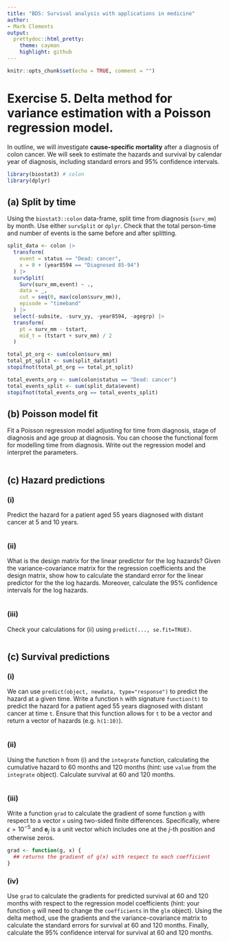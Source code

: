 ```yaml
---
title: "BDS: Survival analysis with applications in medicine"
author:
- Mark Clements
output:
  prettydoc::html_pretty:
    theme: cayman
    highlight: github
---
```


```r
knitr::opts_chunk$set(echo = TRUE, comment = "")
```

# Exercise 5. Delta method for variance estimation with a Poisson regression model.

In outline, we will investigate **cause-specific mortality** after a diagnosis of colon cancer. We will seek to estimate the hazards and survival by calendar year of diagnosis, including standard errors and 95% confidence intervals.

```r
library(biostat3) # colon
library(dplyr)
```

## (a) Split by time

Using the `biostat3::colon` data-frame, split time from diagnosis (`surv_mm`) by month. Use either `survSplit` or `dplyr`. Check that the total person-time and number of events is the same before and after splitting.

```r
split_data <- colon |>
  transform(
    event = status == "Dead: cancer",
    x = 0 + (year8594 == "Diagnosed 85-94")
  ) |>
  survSplit(
    Surv(surv_mm,event) ~ .,
    data = _,
    cut = seq(0, max(colon$surv_mm)),
    episode = "timeband"
  ) |>
  select(-subsite, -surv_yy, -year8594, -agegrp) |>
  transform(
    pt = surv_mm - tstart,
    mid_t = (tstart + surv_mm) / 2
  )

total_pt_org <- sum(colon$surv_mm)
total_pt_split <- sum(split_data$pt)
stopifnot(total_pt_org == total_pt_split)

total_events_org <- sum(colon$status == "Dead: cancer")
total_events_split <- sum(split_data$event)
stopifnot(total_events_org == total_events_split)
```

## (b) Poisson model fit

Fit a Poisson regression model adjusting for time from diagnosis, stage of diagnosis and age group at diagnosis. You can choose the functional form for modelling time from diagnosis. Write out the regression model and interpret the parameters.

```r
```

## (c) Hazard predictions

### (i)

Predict the hazard for a patient aged 55 years diagnosed with distant cancer at 5 and 10 years. 

```r
```

### (ii)

What is the design matrix for the linear predictor for the log hazards? Given the variance-covariance matrix for the regression coefficients and the design matrix, show how to calculate the standard error for the linear predictor for the the log hazards. Moreover, calculate the 95% confidence intervals for the log hazards.

```r
```

### (iii)

Check your calculations for (ii) using `predict(..., se.fit=TRUE)`.

```r
```

## (c) Survival predictions

### (i)

We can use `predict(object, newdata, type="response")` to predict the hazard at a given time. Write a function `h` with signature `function(t)` to predict the hazard for a patient aged 55 years diagnosed with distant cancer at time `t`. Ensure that this function allows for `t` to be a vector and return a vector of hazards (e.g. `h(1:10)`).

```r
```

### (ii) 

Using the function `h` from (i) and the `integrate` function, calculating the cumulative hazard to 60 months and 120 months (hint: use `value` from the `integrate` object). Calculate survival at 60 and 120 months.

```r
```

### (iii) 

Write a function `grad` to calculate the gradient of some function `g` with respect to a vector `x` using two-sided finite differences. Specifically, 
\begin{align*}
\frac{\partial g(\boldsymbol{x})}{\partial x_j} &= \frac{g(\boldsymbol{x}+\boldsymbol{e}_j \epsilon)-g(\boldsymbol{x}-\boldsymbol{e}_j \epsilon)}{2\epsilon}
\end{align*}
where $\epsilon=10^{-5}$ and $\boldsymbol{e}_j$ is a unit vector which includes one at the $j$-th position and otherwise zeros. 


```r
grad <- function(g, x) {
  ## returns the gradient of g(x) with respect to each coefficient
}
```

### (iv)

Use `grad` to calculate the gradients for predicted survival at 60 and 120 months with respect to the regression model coefficients (hint: your function `g` will need to change the `coefficients` in the `glm` object). Using the delta method, use the gradients and the variance-covariance matrix to calculate the standard errors for survival at 60 and 120 months. Finally, calculate the 95% confidence interval for survival at 60 and 120 months.

```r
```
